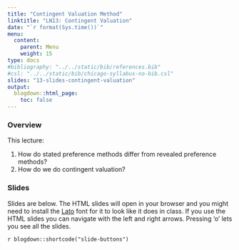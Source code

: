 ```yaml
---
title: "Contingent Valuation Method"
linktitle: "LN13: Contingent Valuation"
date: "`r format(Sys.time())`"
menu:
  content:
    parent: Menu
    weight: 15
type: docs
#bibliography: "../../static/bib/references.bib"
#csl: "../../static/bib/chicago-syllabus-no-bib.csl"
slides: "13-slides-contingent-valuation"
output:
  blogdown::html_page:
    toc: false
---
```


### Overview

This lecture:

1. How do stated preference methods differ from revealed preference methods?
2. How do we do contingent valuation?

### Slides

Slides are below. 
The HTML slides will open in your browser and you might need to install the [Lato](https://fonts.google.com/specimen/Lato) font for it to look like it does in class.
If you use the HTML slides you can navigate with the left and right arrows.
Pressing 'o' lets you see all the slides.

`r blogdown::shortcode("slide-buttons")`

